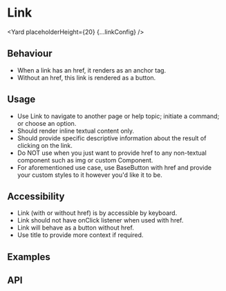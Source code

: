 



# Link

<Yard placeholderHeight={20} {...linkConfig} />


## Behaviour

- When a link has an href, <Link href="/components/link">it renders as an anchor tag</Link>.<br/>
- Without an href, <Link>this link is rendered as a button</Link>.<br/>

## Usage

- Use Link to navigate to another page or help topic; initiate a command; or choose an option.
- Should render inline textual content only.
- Should provide specific descriptive information about the result of clicking on the link.
- Do NOT use when you just want to provide href to any non-textual component such as img or custom Component.
- For aforementioned use case, use BaseButton with href and provide your custom styles to it however you'd like it to be.

## Accessibility

- Link (with or without href) is by accessible by keyboard.
- Link should not have onClick listener when used with href.
- Link will behave as a button without href.
- Use title to provide more context if required.

## Examples

<Example title="Link (with href)" path="link/examples/with-href.js">
  <WithHref />
</Example>
<Example title="LinkButton (without href)" path="link/examples/without-href.js">
  <WithoutHref />
</Example>

## API

<ApiTable title="Link props" config={linkConfig} />
<ImplementationLink componentPath="link" />
<Exports component={LinkExports} title="Link exports" path="spaceweb/link" cheatsheet={false} />

